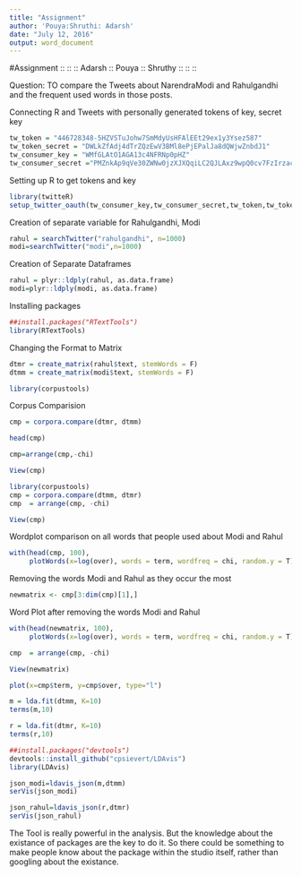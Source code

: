 ```yaml
---
title: "Assignment"
author: 'Pouya:Shruthi: Adarsh'
date: "July 12, 2016"
output: word_document
---
```

#Assignment  :: :: :: Adarsh :: Pouya :: Shruthy :: :: ::

Question: TO compare the Tweets about NarendraModi and Rahulgandhi and the frequent used words in those posts.

Connecting R and Tweets with personally generated tokens of key, secret key

```r
tw_token = "446728348-5HZVSTuJohw7SmMdyUsHFAlEEt29ex1y3Ysez587"
tw_token_secret = "DWLkZfAdj4dTrZQzEwV3BMl8ePjEPalJa8dQWjwZnbdJ1"
tw_consumer_key = "WMfGLAtO1AGA13c4NFRNp0pHZ"
tw_consumer_secret ="PMZnkAp9qVe30ZWNw0jzXJXQqiLC2QJLAxz9wpQ0cv7FzIrzac"
```
Setting up R to get tokens and key
```r
library(twitteR)
setup_twitter_oauth(tw_consumer_key,tw_consumer_secret,tw_token,tw_token_secret)
```
Creation of separate variable for Rahulgandhi, Modi
```r
rahul = searchTwitter("rahulgandhi", n=1000)
modi=searchTwitter("modi",n=1000)
```
Creation of Separate Dataframes
```r
rahul = plyr::ldply(rahul, as.data.frame)
modi=plyr::ldply(modi, as.data.frame)
```
Installing packages
```r
##install.packages("RTextTools")
library(RTextTools)
```
Changing the Format to Matrix
```r
dtmr = create_matrix(rahul$text, stemWords = F)
dtmm = create_matrix(modi$text, stemWords = F)
```

```r
library(corpustools)
```
Corpus Comparision
```r
cmp = corpora.compare(dtmr, dtmm)
```

```r
head(cmp)
```
```r
cmp=arrange(cmp,-chi)
```
```r
View(cmp)
```

```r
library(corpustools)
cmp = corpora.compare(dtmm, dtmr)
cmp  = arrange(cmp, -chi)
```

```r
View(cmp)
```



Wordplot comparison on all words that people used about Modi and Rahul
```r
with(head(cmp, 100),
     plotWords(x=log(over), words = term, wordfreq = chi, random.y = T))
```

Removing the words Modi and Rahul as they occur the most
```r
newmatrix <- cmp[3:dim(cmp)[1],]
```


Word Plot after removing the words Modi and Rahul
```r
with(head(newmatrix, 100),
     plotWords(x=log(over), words = term, wordfreq = chi, random.y = T))
```

```r
cmp  = arrange(cmp, -chi)
```

```r
View(newmatrix)
```

```r
plot(x=cmp$term, y=cmp$over, type="l")
```

```r
m = lda.fit(dtmm, K=10)
terms(m,10)
```

```r
r = lda.fit(dtmr, K=10)
terms(r,10)
```

```r
##install.packages("devtools")
devtools::install_github("cpsievert/LDAvis")
library(LDAvis)
```

```r
json_modi=ldavis_json(m,dtmm)
serVis(json_modi)
```

```r
json_rahul=ldavis_json(r,dtmr)
serVis(json_rahul)
```




The Tool is really powerful in the analysis. But the knowledge about the existance of packages are the key to do it. So there could be something to make people know about the package within the studio itself, rather than googling about the existance.
